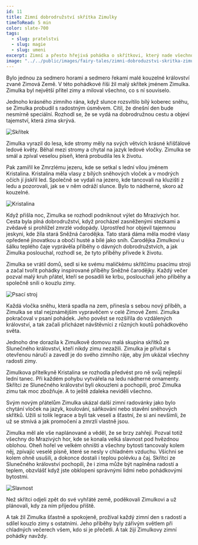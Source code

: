 ```yaml
---
id: 11
title: Zimní dobrodružství skřítka Zimulky
timeToRead: 5 min
color: slate-700
tags:
  - slug: pratelstvi
  - slug: magie
  - slug: umeni
excerpt: Zimní a přesto hřejivá pohádka o skřítkovi, který nade všechno miluje zimu, prochází kouzelným královstvím Zimové Země, píše příběhy a navazuje přátelství, která rozzáří i nejchladnější dny.
image: "../../public/images/fairy-tales/zimni-dobroduzstvi-skritka-zimulky/zimni-dobrodruzstvi-skritka-zimulky.webp"
---
```


Bylo jednou za sedmero horami a sedmero řekami malé kouzelné království zvané Zimová Země. V této pohádkové říši žil malý skřítek jménem Zimulka. Zimulka byl největší přítel zimy a miloval všechno, co s ní souviselo.

Jednoho krásného zimního rána, když slunce rozsvítilo bílý koberec sněhu, se Zimulka probudil s radostným úsměvem. Cítil, že dnešní den bude nesmírně speciální. Rozhodl se, že se vydá na dobrodružnou cestu a objeví tajemství, která zima skrývá.

<Image
  src="/images/fairy-tales/zimni-dobroduzstvi-skritka-zimulky/skritek.webp"
  blurDataURL="/_next/image?url=/images/fairy-tales/zimni-dobroduzstvi-skritka-zimulky/skritek.webp&w=16&q=1"
  alt="Skřítek"
/>

Zimulka vyrazil do lesa, kde stromy měly na svých větvích krásné křišťálové ledové květy. Běhal mezi stromy a chytal na jazyk ledové vločky. Zimulka se smál a zpíval veselou píseň, která probudila les k životu.

Pak zamířil ke Zmrzlému jezeru, kde se setkal s lední vílou jménem Kristalina. Kristalina měla vlasy z bílých sněhových vloček a v modrých očích jí jiskřil led. Společně se vydali na jezero, kde tancovali na kluzišti z ledu a pozorovali, jak se v něm odráží slunce. Bylo to nádherné, skoro až kouzelné.

<Image
  src="/images/fairy-tales/zimni-dobroduzstvi-skritka-zimulky/kristalina.webp"
  blurDataURL="/_next/image?url=/images/fairy-tales/zimni-dobroduzstvi-skritka-zimulky/kristalina.webp&w=16&q=1"
  alt="Kristalina"
/>

Když přišla noc, Zimulka se rozhodl podniknout výlet do Mrazivých hor. Cesta byla plná dobrodružství, když procházel zasněženými stezkami a zvědavě si prohlížel zmrzlé vodopády. Uprostřed hor objevil tajemnou jeskyni, kde žila stará Sněžná čarodějka. Tato stará dáma měla modré vlasy opředené jinovatkou a obočí husté a bílé jako sníh. Čarodějka Zimulkovi u šálku teplého čaje vyprávěla příběhy o dávných dobrodružstvích, a jak Zimulka poslouchal, rozhodl se, že tyto příběhy přivede k životu.

Zimulka se vrátil domů, sedl si ke svému maličkému skřítčímu psacímu stroji a začal tvořit pohádky inspirované příběhy Sněžné čarodějky. Každý večer pozval malý kruh přátel, kteří se posadili ke krbu, poslouchali jeho příběhy a společně snili o kouzlu zimy.

<Image
  src="/images/fairy-tales/zimni-dobroduzstvi-skritka-zimulky/psaci-stroj.webp"
  blurDataURL="/_next/image?url=/images/fairy-tales/zimni-dobroduzstvi-skritka-zimulky/psaci-stroj.webp&w=16&q=1"
  alt="Psací stroj"
/>

Každá vločka sněhu, která spadla na zem, přinesla s sebou nový příběh, a Zimulka se stal nejznámějším vypravěčem v celé Zimové Zemi. Zimulka pokračoval v psaní pohádek. Jeho pověst se rozšířila do vzdálených království, a tak začali přicházet návštěvníci z různých koutů pohádkového světa.

Jednoho dne dorazila k Zimulkově domovu malá skupina skřítků ze Slunečného království, kteří nikdy zimu nezažili. Zimulka je přivítal s otevřenou náručí a zavedl je do svého zimního ráje, aby jim ukázal všechny radosti zimy.
 
Zimulkova přítelkyně Kristalina se rozhodla předvést pro ně svůj nejlepší lední tanec. Při každém pohybu vytvářela na ledu nádherné ornamenty. Skřítci ze Slunečného království byli okouzleni a pochopili, proč Zimulka zimu tak moc zbožňuje. A to ještě zdaleka neviděli všechno.
 
Svým novým přátelům Zimulka ukázal další zimní radovánky jako bylo chytání vloček na jazyk, koulování, sáňkování nebo stavění sněhových skřítků. Užili si tolik legrace a byli tak veselí a šťastní, že si ani nevšimli, že už se stmívá a jak promočení a zmrzlí vlastně jsou.
 
Zimulka měl ale vše naplánované a věděl, že se brzy zahřejí. Pozval totiž všechny do Mrazivých hor, kde se konala velká slavnost pod hvězdnou oblohou. Oheň hořel ve velkém ohništi a všechny bytosti tancovaly kolem něj, zpívajíc veselé písně, které se nesly v chladném vzduchu. Všichni se kolem ohně usušili, a dokonce dostali i teplou polévku a čaj. Skřítci ze Slunečného království pochopili, že i zima může být naplněna radostí a teplem, obzvlášť když jste obklopeni správnými lidmi nebo pohádkovými bytostmi.

<Image
  src="/images/fairy-tales/zimni-dobroduzstvi-skritka-zimulky/slavnost.webp"
  blurDataURL="/_next/image?url=/images/fairy-tales/zimni-dobroduzstvi-skritka-zimulky/slavnost.webp&w=16&q=1"
  alt="Slavnost"
/>

Než skřítci odjeli zpět do své vyhřáté země, poděkovali Zimulkovi a už plánovali, kdy za ním přijedou příště. 
 
A tak žil Zimulka šťastně a spokojeně, prožíval každý zimní den s radostí a sdílel kouzlo zimy s ostatními. Jeho příběhy byly zářivým světlem při chladných večerech všem, kdo si je přečetli. A tak žijí Zimulkovy zimní pohádky navždy.
